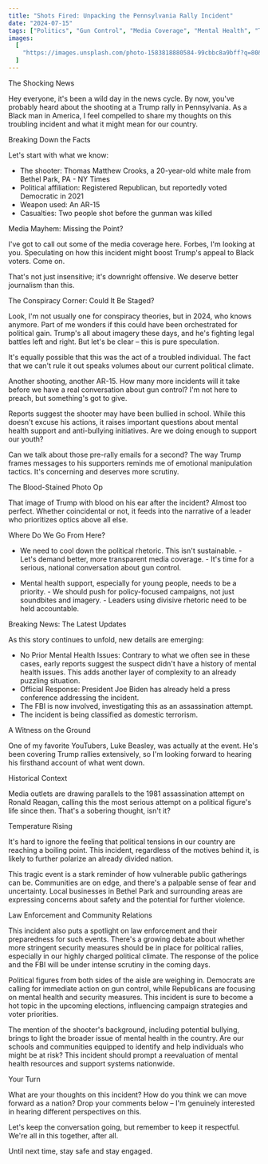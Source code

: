 ```yaml
---
title: "Shots Fired: Unpacking the Pennsylvania Rally Incident"
date: "2024-07-15"
tags: ["Politics", "Gun Control", "Media Coverage", "Mental Health", "Trump"]
images:
  [
    "https://images.unsplash.com/photo-1583818880584-99cbbc8a9bff?q=80&w=3089&auto=format&fit=crop&ixlib=rb-4.1.0&ixid=M3wxMjA3fDB8MHxwaG90by1wYWdlfHx8fGVufDB8fHx8fA%3D%3D",
  ]
---
```

The Shocking News

Hey everyone, it's been a wild day in the news cycle. By now, you've probably heard about the shooting at a Trump rally in Pennsylvania. As a Black man in America, I feel compelled to share my thoughts on this troubling incident and what it might mean for our country.

Breaking Down the Facts

Let's start with what we know:

- The shooter: Thomas Matthew Crooks, a 20-year-old white male from Bethel Park, PA - NY Times
- Political affiliation: Registered Republican, but reportedly voted Democratic in 2021
- Weapon used: An AR-15
- Casualties: Two people shot before the gunman was killed

Media Mayhem: Missing the Point?

I've got to call out some of the media coverage here. Forbes, I'm looking at you. Speculating on how this incident might boost Trump's appeal to Black voters. Come on.

That's not just insensitive; it's downright offensive. We deserve better journalism than this.

The Conspiracy Corner: Could It Be Staged?

Look, I'm not usually one for conspiracy theories, but in 2024, who knows anymore. Part of me wonders if this could have been orchestrated for political gain. Trump's all about imagery these days, and he's fighting legal battles left and right. But let's be clear – this is pure speculation.

It's equally possible that this was the act of a troubled individual. The fact that we can't rule it out speaks volumes about our current political climate.

Another shooting, another AR-15. How many more incidents will it take before we have a real conversation about gun control? I'm not here to preach, but something's got to give.

Reports suggest the shooter may have been bullied in school. While this doesn't excuse his actions, it raises important questions about mental health support and anti-bullying initiatives. Are we doing enough to support our youth?

Can we talk about those pre-rally emails for a second? The way Trump frames messages to his supporters reminds me of emotional manipulation tactics. It's concerning and deserves more scrutiny.

The Blood-Stained Photo Op

That image of Trump with blood on his ear after the incident? Almost too perfect. Whether coincidental or not, it feeds into the narrative of a leader who prioritizes optics above all else.

Where Do We Go From Here?

- We need to cool down the political rhetoric. This isn't sustainable. - Let's demand better, more transparent media coverage. - It's time for a serious, national conversation about gun control.

- Mental health support, especially for young people, needs to be a priority. - We should push for policy-focused campaigns, not just soundbites and imagery. - Leaders using divisive rhetoric need to be held accountable.

Breaking News: The Latest Updates

As this story continues to unfold, new details are emerging:

- No Prior Mental Health Issues: Contrary to what we often see in these cases, early reports suggest the suspect didn't have a history of mental health issues. This adds another layer of complexity to an already puzzling situation.
- Official Response: President Joe Biden has already held a press conference addressing the incident.
- The FBI is now involved, investigating this as an assassination attempt.
- The incident is being classified as domestic terrorism.

A Witness on the Ground

One of my favorite YouTubers, Luke Beasley, was actually at the event. He's been covering Trump rallies extensively, so I'm looking forward to hearing his firsthand account of what went down.

Historical Context

Media outlets are drawing parallels to the 1981 assassination attempt on Ronald Reagan, calling this the most serious attempt on a political figure's life since then. That's a sobering thought, isn't it?

Temperature Rising

It's hard to ignore the feeling that political tensions in our country are reaching a boiling point. This incident, regardless of the motives behind it, is likely to further polarize an already divided nation.

This tragic event is a stark reminder of how vulnerable public gatherings can be. Communities are on edge, and there's a palpable sense of fear and uncertainty. Local businesses in Bethel Park and surrounding areas are expressing concerns about safety and the potential for further violence.

Law Enforcement and Community Relations

This incident also puts a spotlight on law enforcement and their preparedness for such events. There's a growing debate about whether more stringent security measures should be in place for political rallies, especially in our highly charged political climate. The response of the police and the FBI will be under intense scrutiny in the coming days.

Political figures from both sides of the aisle are weighing in. Democrats are calling for immediate action on gun control, while Republicans are focusing on mental health and security measures. This incident is sure to become a hot topic in the upcoming elections, influencing campaign strategies and voter priorities.

The mention of the shooter's background, including potential bullying, brings to light the broader issue of mental health in the country. Are our schools and communities equipped to identify and help individuals who might be at risk? This incident should prompt a reevaluation of mental health resources and support systems nationwide.

Your Turn

What are your thoughts on this incident? How do you think we can move forward as a nation? Drop your comments below – I'm genuinely interested in hearing different perspectives on this.

Let's keep the conversation going, but remember to keep it respectful. We're all in this together, after all.

Until next time, stay safe and stay engaged.